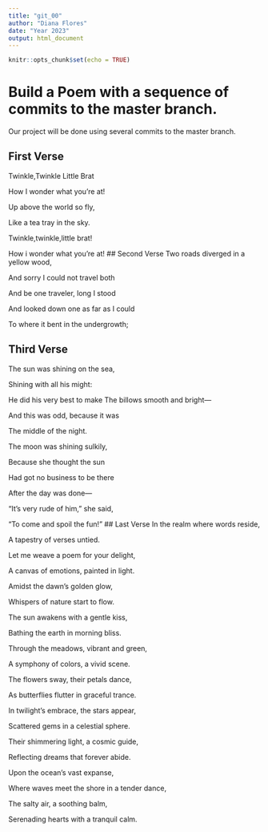 ```yaml
---
title: "git_00"
author: "Diana Flores"
date: "Year 2023"
output: html_document
---
```


```r
knitr::opts_chunk$set(echo = TRUE)
```
# Build a Poem with a sequence of commits to the master branch.
Our project will be done using several commits to the master branch.
<!-- Do not modify or change any text in "!--" bracketed areas such as this --- these are instructions to
you, if you change any of this the git program will notice it and compromise your git merging strategy !-->

## First Verse 
<!--Put the first five lines of a poem by Lewis Carrol in this section!-->
Twinkle,Twinkle Little Brat 

How I wonder what you're at!

Up above the world so fly,

Like a tea tray in the sky.

Twinkle,twinkle,little brat!

How i wonder what you're at!
## Second Verse
<!--Put the first five lines of a poem by Robert Frost here!-->
Two roads diverged in a yellow wood,

And sorry I could not travel both

And be one traveler, long I stood

And looked down one as far as I could

To where it bent in the undergrowth;

## Third Verse
<!--Put the first two verses of The Walrus and the Carpenter here!-->
The sun was shining on the sea,

   Shining with all his might:
   
He did his very best to make
   The billows smooth and bright—
   
And this was odd, because it was

   The middle of the night.

The moon was shining sulkily,

   Because she thought the sun
   
Had got no business to be there

   After the day was done—
   
"It's very rude of him," she said,

   "To come and spoil the fun!"
## Last Verse
<!--Put a short poem of your choice 8-20 lines,here!-->
In the realm where words reside,

A tapestry of verses untied.

Let me weave a poem for your delight,

A canvas of emotions, painted in light.

Amidst the dawn's golden glow,

Whispers of nature start to flow.

The sun awakens with a gentle kiss,

Bathing the earth in morning bliss.

Through the meadows, vibrant and green,

A symphony of colors, a vivid scene.

The flowers sway, their petals dance,

As butterflies flutter in graceful trance.

In twilight's embrace, the stars appear,

Scattered gems in a celestial sphere.

Their shimmering light, a cosmic guide,

Reflecting dreams that forever abide.

Upon the ocean's vast expanse,

Where waves meet the shore in a tender dance,

The salty air, a soothing balm,

Serenading hearts with a tranquil calm.
